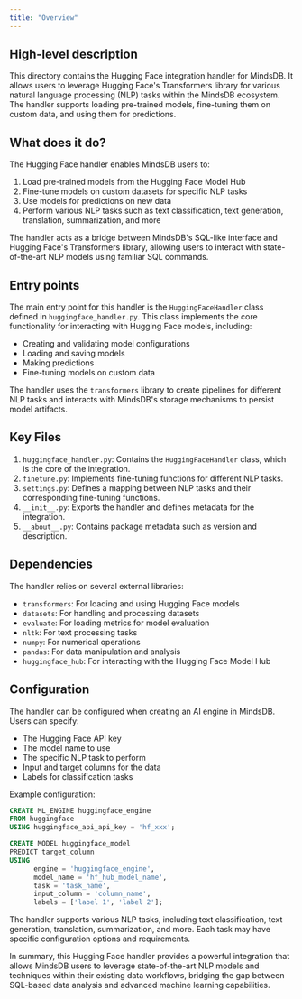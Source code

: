 ```yaml
---
title: "Overview"
---
```


## High-level description
This directory contains the Hugging Face integration handler for MindsDB. It allows users to leverage Hugging Face's Transformers library for various natural language processing (NLP) tasks within the MindsDB ecosystem. The handler supports loading pre-trained models, fine-tuning them on custom data, and using them for predictions.

## What does it do?
The Hugging Face handler enables MindsDB users to:
1. Load pre-trained models from the Hugging Face Model Hub
2. Fine-tune models on custom datasets for specific NLP tasks
3. Use models for predictions on new data
4. Perform various NLP tasks such as text classification, text generation, translation, summarization, and more

The handler acts as a bridge between MindsDB's SQL-like interface and Hugging Face's Transformers library, allowing users to interact with state-of-the-art NLP models using familiar SQL commands.

## Entry points
The main entry point for this handler is the `HuggingFaceHandler` class defined in `huggingface_handler.py`. This class implements the core functionality for interacting with Hugging Face models, including:

- Creating and validating model configurations
- Loading and saving models
- Making predictions
- Fine-tuning models on custom data

The handler uses the `transformers` library to create pipelines for different NLP tasks and interacts with MindsDB's storage mechanisms to persist model artifacts.

## Key Files
1. `huggingface_handler.py`: Contains the `HuggingFaceHandler` class, which is the core of the integration.
2. `finetune.py`: Implements fine-tuning functions for different NLP tasks.
3. `settings.py`: Defines a mapping between NLP tasks and their corresponding fine-tuning functions.
4. `__init__.py`: Exports the handler and defines metadata for the integration.
5. `__about__.py`: Contains package metadata such as version and description.

## Dependencies
The handler relies on several external libraries:
- `transformers`: For loading and using Hugging Face models
- `datasets`: For handling and processing datasets
- `evaluate`: For loading metrics for model evaluation
- `nltk`: For text processing tasks
- `numpy`: For numerical operations
- `pandas`: For data manipulation and analysis
- `huggingface_hub`: For interacting with the Hugging Face Model Hub

## Configuration
The handler can be configured when creating an AI engine in MindsDB. Users can specify:
- The Hugging Face API key
- The model name to use
- The specific NLP task to perform
- Input and target columns for the data
- Labels for classification tasks

Example configuration:
```sql
CREATE ML_ENGINE huggingface_engine
FROM huggingface
USING huggingface_api_api_key = 'hf_xxx';

CREATE MODEL huggingface_model
PREDICT target_column
USING
      engine = 'huggingface_engine',
      model_name = 'hf_hub_model_name',
      task = 'task_name',
      input_column = 'column_name',
      labels = ['label 1', 'label 2'];
```

The handler supports various NLP tasks, including text classification, text generation, translation, summarization, and more. Each task may have specific configuration options and requirements.

In summary, this Hugging Face handler provides a powerful integration that allows MindsDB users to leverage state-of-the-art NLP models and techniques within their existing data workflows, bridging the gap between SQL-based data analysis and advanced machine learning capabilities.